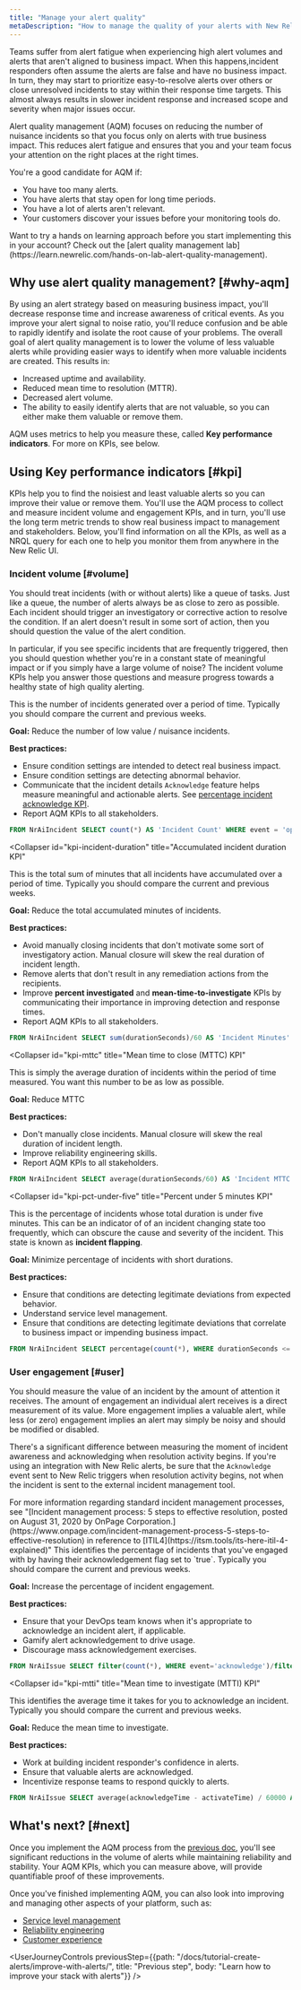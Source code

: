 ```yaml
---
title: "Manage your alert quality"
metaDescription: "How to manage the quality of your alerts with New Relic"
---
```


Teams suffer from alert fatigue when experiencing high alert volumes and alerts that aren't aligned to business impact. When this happens,incident responders often assume the alerts are false and have no business impact. In turn, they may start to prioritize easy-to-resolve alerts over others or close unresolved incidents to stay within their response time targets. This almost always results in slower incident response and increased scope and severity when major issues occur.

Alert quality management (AQM) focuses on reducing the number of nuisance incidents so that you focus only on alerts with true business impact. This reduces alert fatigue and ensures that you and your team focus your attention on the right places at the right times.

You're a good candidate for AQM if:

* You have too many alerts.
* You have alerts that stay open for long time periods.
* You have a lot of alerts aren't relevant.
* Your customers discover your issues before your monitoring tools do.

<Callout variant="tip">
Want to try a hands on learning approach before you start implementing this in your account? Check out the [alert quality management lab](https://learn.newrelic.com/hands-on-lab-alert-quality-management).
</Callout>

## Why use alert quality management? [#why-aqm]

By using an alert strategy based on measuring business impact, you'll decrease response time and increase awareness of critical events. As you improve your alert signal to noise ratio, you'll reduce confusion and be able to rapidly identify and isolate the root cause of your problems. The overall goal of alert quality management is to lower the volume of less valuable alerts while providing easier ways to identify when more valuable incidents are created. This results in:

* Increased uptime and availability.
* Reduced mean time to resolution (MTTR).
* Decreased alert volume.
* The ability to easily identify alerts that are not valuable, so you can either make them valuable or remove them.

AQM uses metrics to help you measure these, called **Key performance indicators**. For more on KPIs, see below.

## Using Key performance indicators [#kpi]

KPIs help you to find the noisiest and least valuable alerts so you can improve their value or remove them. You'll use the AQM process to collect and measure incident volume and engagement KPIs, and in turn, you'll use the long term metric trends to show real business impact to management and stakeholders. Below, you'll find information on all the KPIs, as well as a NRQL query for each one to help you monitor them from anywhere in the New Relic UI. 

### Incident volume [#volume]

You should treat incidents (with or without alerts) like a queue of tasks. Just like a queue, the number of alerts always be as close to zero as possible. Each incident should trigger an investigatory or corrective action to resolve the condition. If an alert doesn't result in some sort of action, then you should question the value of the alert condition.

In particular, if you see specific incidents that are frequently triggered, then you should question whether you're in a constant state of meaningful impact or if you simply have a large volume of noise? The incident volume KPIs help you answer those questions and measure progress towards a healthy state of high quality alerting.

<CollapserGroup>
  <Collapser
    id="kpi-incident-count"
    title="Incident count KPI"
  >
This is the number of incidents generated over a period of time. Typically you should compare the current and previous weeks.

**Goal:** Reduce the number of low value / nuisance incidents.

**Best practices:**
* Ensure condition settings are intended to detect real business impact.
* Ensure condition settings are detecting abnormal behavior.
* Communicate that the incident details `Acknowledge` feature helps measure meaningful and actionable alerts. See [percentage incident acknowledge KPI](#kpi-user-engagement).
* Report AQM KPIs to all stakeholders.

```sql
FROM NrAiIncident SELECT count(*) AS 'Incident Count' WHERE event = 'open' AND priority = 'critical' SINCE 1 WEEK AGO COMPARE WITH 1 WEEK AGO
```
  </Collapser>

  <Collapser
    id="kpi-incident-duration"
    title="Accumulated incident duration KPI"
  >
This is the total sum of minutes that all incidents have accumulated over a period of time. Typically you should compare the current and previous weeks.

**Goal:** Reduce the total accumulated minutes of incidents.

**Best practices:**
* Avoid manually closing incidents that don't motivate some sort of investigatory action. Manual closure will skew the real duration of incident length.
* Remove alerts that don't result in any remediation actions from the recipients.
* Improve **percent investigated** and **mean-time-to-investigate** KPIs by communicating their importance in improving detection and response times.
* Report AQM KPIs to all stakeholders.

```sql
FROM NrAiIncident SELECT sum(durationSeconds)/60 AS 'Incident Minutes' WHERE event = 'close' AND priority = 'critical' SINCE 1 WEEK AGO COMPARE WITH 1 WEEK AGO
```
  </Collapser>

  <Collapser
    id="kpi-mttc"
    title="Mean time to close (MTTC) KPI"
  >
This is simply the average duration of incidents within the period of time measured. You want this number to be as low as possible.

**Goal:** Reduce MTTC

**Best practices:**
* Don't manually close incidents. Manual closure will skew the real duration of incident length.
* Improve reliability engineering skills.
* Report AQM KPIs to all stakeholders.

```sql
FROM NrAiIncident SELECT average(durationSeconds/60) AS 'Incident MTTC (minutes)' WHERE event = 'close' AND priority = 'critical' SINCE 1 WEEK AGO COMPARE WITH 1 WEEK AGO
```
  </Collapser>

  <Collapser
    id="kpi-pct-under-five"
    title="Percent under 5 minutes KPI"
  >
This is the percentage of incidents whose total duration is under five minutes. This can be an indicator of of an incident changing state too frequently, which can obscure the cause and severity of the incident. This state is known as **incident flapping**.

**Goal:** Minimize percentage of incidents with short durations.

**Best practices:**
* Ensure that conditions are detecting legitimate deviations from expected behavior.
* Understand service level management.
* Ensure that conditions are detecting legitimate deviations that correlate to business impact or impending business impact.

```sql
FROM NrAiIncident SELECT percentage(count(*), WHERE durationSeconds <= 5*60) AS '% Under 5min' WHERE event = 'close' AND priority = 'critical' SINCE 1 WEEK AGO COMPARE WITH 1 WEEK AGO 
```
</Collapser>
</CollapserGroup>

### User engagement [#user]

You should measure the value of an incident by the amount of attention it receives. The amount of engagement an individual alert receives is a direct measurement of its value. More engagement implies a valuable alert, while less (or zero) engagement implies an alert may simply be noisy and should be modified or disabled.

There's a significant difference between measuring the moment of incident awareness and acknowledging when resolution activity begins. If you're using an integration with New Relic alerts, be sure that the `Acknowledge` event sent to New Relic triggers when resolution activity begins, not when the incident is sent to the external incident management tool. 

<Callout variant="tip">
For more information regarding standard incident management processes, see "[Incident management process: 5 steps to effective resolution, posted on August 31, 2020 by OnPage Corporation.](https://www.onpage.com/incident-management-process-5-steps-to-effective-resolution) in reference to [ITIL4](https://itsm.tools/its-here-itil-4-explained)"
</Callout>

<CollapserGroup>
  <Collapser
    id="kpi-pct-ack"
    title="Percentage acknowledged KPI"
  >
This identifies the percentage of incidents that you've engaged with by having their acknowledgement flag set to `true`. Typically you should compare the current and previous weeks.

**Goal:** Increase the percentage of incident engagement.

**Best practices:**
* Ensure that your DevOps team knows when it's appropriate to acknowledge an incident alert, if applicable.
* Gamify alert acknowledgement to drive usage.
* Discourage mass acknowledgement exercises.

```sql
FROM NrAiIssue SELECT filter(count(*), WHERE event='acknowledge')/filter(count(*), WHERE event='create')*100 AS '% Investigated' WHERE priority='CRITICAL' SINCE 1 WEEK AGO COMPARE WITH 1 WEEK AGO
```
  </Collapser>

  <Collapser
    id="kpi-mtti"
    title="Mean time to investigate (MTTI) KPI"
  >
This identifies the average time it takes for you to acknowledge an incident. Typically you should compare the current and previous weeks.

**Goal:** Reduce the mean time to investigate.

**Best practices:**
* Work at building incident responder's confidence in alerts.
* Ensure that valuable alerts are acknowledged.
* Incentivize response teams to respond quickly to alerts.

```sql
FROM NrAiIssue SELECT average(acknowledgeTime - activateTime) / 60000 AS 'Incident MTTI (minutes)' WHERE event = 'acknowledge' SINCE 1 WEEK AGO COMPARE WITH 1 WEEK AGO
```
  </Collapser>
</CollapserGroup>

## What's next? [#next]

Once you implement the AQM process from the [previous doc](/docs/tutorial-create-alerts/improve-with-alerts/), you'll see significant reductions in the volume of alerts while maintaining reliability and stability. Your AQM KPIs, which you can measure above, will provide quantifiable proof of these improvements.

Once you've finished implementing AQM, you can also look into improving and managing other aspects of your platform, such as:
* [Service level management](/docs/new-relic-solutions/observability-maturity/uptime-performance-reliability/slm-implementation-guide/)
* [Reliability engineering](/docs/new-relic-solutions/observability-maturity/uptime-performance-reliability/diagnostics-beginner-guide/)
* [Customer experience](/docs/new-relic-solutions/observability-maturity/customer-experience/quality-foundation-implementation-guide/)

<UserJourneyControls
previousStep={{path: "/docs/tutorial-create-alerts/improve-with-alerts/", title: "Previous step", body: "Learn how to improve your stack with alerts"}}
/>